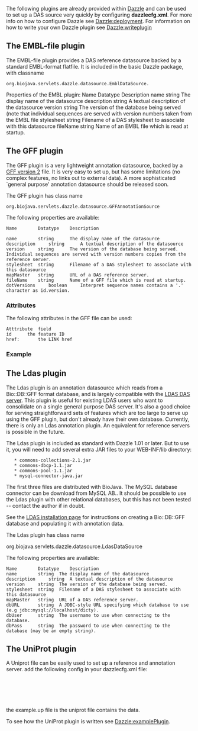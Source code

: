 The following plugins are already provided within [[Dazzle]] and can be used to set up a DAS source very quickly
by configuring '''dazzlecfg.xml'''. For more info on how to configure Dazzle see [[Dazzle:deployment]]. For information on how to write your own Dazzle plugin see [[Dazzle:writeplugin]]

==The EMBL-file plugin==

The EMBL-file plugin provides a DAS reference datasource backed by a standard EMBL-format flatfile. It is included in the basic Dazzle package, with classname 
 
 org.biojava.servlets.dazzle.datasource.EmblDataSource.

Properties of the EMBL plugin:
Name 	Datatype 	Description
name 	string 	The display name of the datasource
description 	string 	A textual description of the datasource
version 	string 	The version of the database being served (note that individual sequences are served with version numbers taken from the EMBL file
stylesheet 	string 	Filename of a DAS stylesheet to associate with this datasource
fileName 	string 	Name of an EMBL file which is read at startup.

==The GFF plugin==

The GFF plugin is a very lightweight annotation datasource, backed by a [http://www.sanger.ac.uk/Software/formats/GFF/GFF_Spec.shtml GFF version 2] file. It is very easy to set up, but has some limitations (no complex features, no links out to external data). A more sophisticated `general purpose' annotation datasource should be released soon.

The GFF plugin has class name 
 org.biojava.servlets.dazzle.datasource.GFFAnnotationSource 

The following properties are available:

<pre>
Name 		Datatype 	Description

name 	 	string 		The display name of the datasource
description 	string 		A textual description of the datasource
version 	string 		The version of the database being served. Individual sequences are served with version numbers copies from the reference server.
stylesheet 	string 		Filename of a DAS stylesheet to associate with this datasource
mapMaster 	string 		URL of a DAS reference server.
fileName 	string 		Name of a GFF file which is read at startup.
dotVersions 	boolean 	Interpret sequence names contains a '.' character as id.version.
</pre>

=== Attributes ===
The following attributes in the GFF file can be used:
<pre>
Atttribute 	field
id		the feature ID
href: 		the LINK href
</pre>


=== Example ===

==The Ldas plugin==

The Ldas plugin is an annotation datasource which reads from a Bio::DB::GFF format database, and is largely compatible with the [http://www.biodas.org/servers/ LDAS DAS server]. This plugin is useful for existing LDAS users who want to consolidate on a single general purpose DAS server. It's also a good choice for serving straightforward sets of features which are too large to serve up using the GFF plugin, but don't already have their own database. Currently, there is only an Ldas annotation plugin. An equivalent for reference servers is possible in the future.

The Ldas plugin is included as standard with Dazzle 1.01 or later. But to use it, you will need to add several extra JAR files to your WEB-INF/lib directory:

    * commons-collections-2.1.jar
    * commons-dbcp-1.1.jar
    * commons-pool-1.1.jar
    * mysql-connector-java.jar

The first three files are distributed with BioJava. The MySQL database connector can be download from MySQL AB.. It should be possible to use the Ldas plugin with other relational databases, but this has not been tested -- contact the author if in doubt.

See the [http://www.biodas.org/servers/LDAS.html LDAS installation page] for instructions on creating a Bio::DB::GFF database and populating it with annotation data.

The Ldas plugin has class name 

<java>org.biojava.servlets.dazzle.datasource.LdasDataSource</java> 

The following properties are available:
<pre>
Name 		Datatype 	Description
name 		string 	The display name of the datasource
description 	string 	A textual description of the datasource
version 	string 	The version of the database being served.
stylesheet 	string 	Filename of a DAS stylesheet to associate with this datasource
mapMaster 	string 	URL of a DAS reference server.
dbURL 		string 	A JDBC-style URL specifying which database to use (e.g jdbc:mysql://localhost/dicty).
dbUser 		string 	The username to use when connecting to the database.
dbPass 		string 	The password to use when connecting to the database (may be an empty string).
</pre>

==The UniProt plugin==

A Uniprot file can be easily used to set up a reference and annotation server.
add the following config in your dazzlecfg.xml file:

<xml>
<datasource id="myUniProtSource" jclass="org.biojava.servlets.dazzle.datasource.UniProtDataSource">
    <string name="name" value="myUniProtSource" />
    <string name="description" value="some data on a uniprot sequence" />
    <string name="version" value="default" />
    <string name="fileName" value="example.up" />
</datasource>
</xml>

the example.up file is the uniprot file contains the data.

To see how the UniProt plugin is written see [[Dazzle:examplePlugin]].